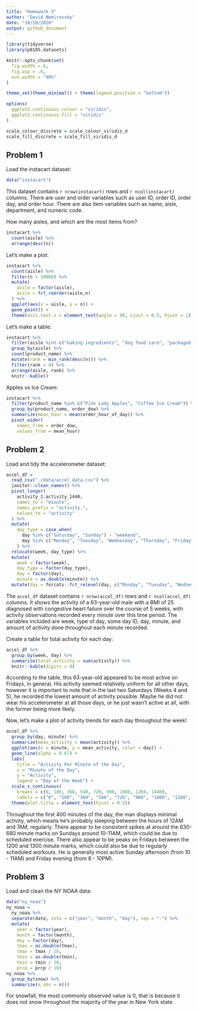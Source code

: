 ```yaml
---
title: "Homework 3"
author: "David Nemirovsky"
date: "10/10/2020"
output: github_document
---
```


```r
library(tidyverse)
library(p8105.datasets)

knitr::opts_chunk$set(
  fig.width = 6,
  fig.asp = .6,
  out.width = "90%"
)

theme_set(theme_minimal() + theme(legend.position = "bottom"))

options(
  ggplot2.continuous.colour = "viridis",
  ggplot2.continuous.fill = "viridis"
)

scale_colour_discrete = scale_colour_viridis_d
scale_fill_discrete = scale_fill_viridis_d
```

## Problem 1

Load the instacart dataset:

```r
data("instacart")
```

This dataset contains `r nrow(instacart)` rows and `r ncol(instacart)` columns. There are user and order variables such as user ID, order ID, order day, and order hour. There are also item variables such as name, aisle, department, and numeric code.

How many aisles, and which are the most items from?

```r
instacart %>% 
  count(aisle) %>% 
  arrange(desc(n))
```

Let's make a plot:

```r
instacart %>% 
  count(aisle) %>% 
  filter(n > 10000) %>% 
  mutate(
    aisle = factor(aisle),
    aisle = fct_reorder(aisle,n)
  ) %>% 
  ggplot(aes(x = aisle, y = n)) +
  geom_point() +
  theme(axis.text.x = element_text(angle = 90, vjust = 0.5, hjust = 1))
```

Let's make a table:

```r
instacart %>% 
  filter(aisle %in% c("baking ingredients", "dog food care", "packaged vegetables fruits")) %>% 
  group_by(aisle) %>% 
  count(product_name) %>% 
  mutate(rank = min_rank(desc(n))) %>% 
  filter(rank < 4) %>% 
  arrange(aisle, rank) %>% 
  knitr::kable()
```

Apples vs Ice Cream:

```r
instacart %>% 
  filter(product_name %in% c("Pink Lady Apples", "Coffee Ice Cream")) %>% 
  group_by(product_name, order_dow) %>% 
  summarize(mean_hour = mean(order_hour_of_day)) %>% 
  pivot_wider(
    names_from = order_dow,
    values_from = mean_hour)
```

## Problem 2

Load and tidy the accelerometer dataset:

```r
accel_df = 
  read_csv("./data/accel_data.csv") %>% 
  janitor::clean_names() %>% 
  pivot_longer(
    activity_1:activity_1440,
    names_to = "minute", 
    names_prefix = "activity.", 
    values_to = "activity"
  ) %>% 
  mutate(
    day_type = case_when(
      day %in% c("Saturday", "Sunday") ~ "weekend",
      day %in% c("Monday", "Tuesday", "Wednesday", "Thursday", "Friday") ~ "weekday")
    ) %>% 
  relocate(week, day_type) %>% 
  mutate(
    week = factor(week), 
    day_type = factor(day_type), 
    day = factor(day), 
    minute = as.double(minute)) %>% 
  mutate(day = forcats::fct_relevel(day, c("Monday", "Tuesday", "Wednesday", "Thursday", "Friday", "Saturday")))
```

The `accel_df` dataset contains `r nrow(accel_df)` rows and `r ncol(accel_df)` columns. It shows the activity of a 63-year-old male with a BMI of 25 diagnosed with congestive heart failure over the course of 5 weeks, with activity observations recorded every minute over this time period. The variables included are week, type of day, some day ID, day, minute, and amount of activity done throughout each minute recorded.

Create a table for total activity for each day:

```r
accel_df %>% 
  group_by(week, day) %>% 
  summarize(total_activity = sum(activity)) %>% 
  knitr::kable(digits = 0)
```

According to the table, this 63-year-old appeared to be most active on Fridays, in general. His activity seemed relatively uniform for all other days, however it is important to note that in the last two Saturdays (Weeks 4 and 5), he recorded the lowest amount of activity possible. Maybe he did not wear his accelerometer at all those days, or he just wasn't active at all, with the former being more likely.

Now, let's make a plot of activity trends for each day throughout the week!

```r
accel_df %>% 
  group_by(day, minute) %>% 
  summarize(mean_activity = mean(activity)) %>% 
  ggplot(aes(x = minute, y = mean_activity, color = day)) +
  geom_line(alpha = 0.67) +
  labs(
    title = "Activity Per Minute of the Day",
    x = "Minute of the Day",
    y = "Activity",
    legend = "Day of the Week") +
  scale_x_continuous(
    breaks = c(0, 180, 360, 540, 720, 900, 1080, 1260, 1440), 
    labels = c("0", "180", "360", "540", "720", "900", "1080", "1260", "1440")) +
  theme(plot.title = element_text(hjust = 0.5))
```

Throughout the first 400 minutes of the day, the man displays minimal activity, which means he's probably sleeping between the hours of 12AM and 7AM, regularly. There appear to be consistent spikes at around the 630-680 minute marks on Sundays around 10-11AM, which could be due to scheduled exercise. There also appear to be peaks on Fridays between the 1200 and 1300 minute marks, which could also be due to regularly scheduled workouts. He is generally most active Sunday afternoon (from 10 - 11AM) and Friday evening (from 8 - 10PM).

## Problem 3

Load and clean the NY NOAA data:

```r
data("ny_noaa")
ny_noaa = 
  ny_noaa %>% 
  separate(date, into = c("year", "month", "day"), sep = "-") %>% 
  mutate(
    year = factor(year),
    month = factor(month),
    day = factor(day), 
    tmax = as.double(tmax),
    tmax = tmax / 10,
    tmin = as.double(tmin),
    tmin = tmin / 10,
    prcp = prcp / 10)
ny_noaa %>% 
  group_by(snow) %>% 
  summarize(n_obs = n())
```

For snowfall, the most commonly observed value is 0, that is because it does not snow throughout the majority of the year in New York state.


